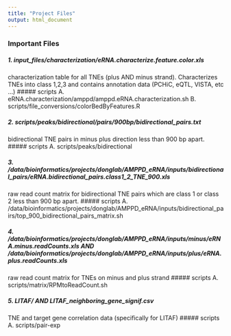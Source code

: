 ```yaml
---
title: "Project Files"
output: html_document
---
```


### Important Files 
##### 1. input_files/characterization/eRNA.characterize.feature.color.xls 
characterization table for all TNEs (plus AND minus strand). Characterizes TNEs into class 1,2,3 and contains annotation data (PCHiC, eQTL, VISTA, etc ...)
##### scripts 
A. eRNA.characterization/amppd/amppd.eRNA.characterization.sh
B. scripts/file_conversions/colorBedByFeatures.R 

##### 2. scripts/peaks/bidirectional/pairs/900bp/bidirectional_pairs.txt
bidirectional TNE pairs in minus plus direction less than 900 bp apart. 
##### scripts 
A. scripts/peaks/bidirectional

##### 3. /data/bioinformatics/projects/donglab/AMPPD_eRNA/inputs/bidirectional_pairs/eRNA.bidirectional_pairs.class1_2_TNE_900.xls
raw read count matrix for bidirectional TNE pairs which are class 1 or class 2 less than 900 bp apart. 
##### scripts 
A. /data/bioinformatics/projects/donglab/AMPPD_eRNA/inputs/bidirectional_pairs/top_900_bidirectional_pairs_matrix.sh

##### 4. /data/bioinformatics/projects/donglab/AMPPD_eRNA/inputs/minus/eRNA.minus.readCounts.xls AND /data/bioinformatics/projects/donglab/AMPPD_eRNA/inputs/plus/eRNA.plus.readCounts.xls
raw read count matrix for TNEs on minus and plus strand 
##### scripts 
A. scripts/matrix/RPMtoReadCount.sh 

##### 5. LITAF/ AND LITAF_neighboring_gene_signif.csv
TNE and target gene correlation data (specifically for LITAF)
##### scripts 
A. scripts/pair-exp
